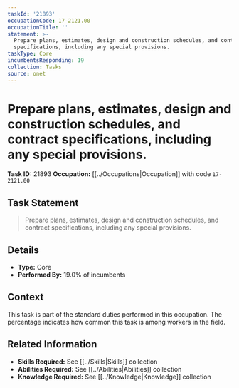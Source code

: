 ```yaml
---
taskId: '21893'
occupationCode: 17-2121.00
occupationTitle: ''
statement: >-
  Prepare plans, estimates, design and construction schedules, and contract
  specifications, including any special provisions.
taskType: Core
incumbentsResponding: 19
collection: Tasks
source: onet
---
```

# Prepare plans, estimates, design and construction schedules, and contract specifications, including any special provisions.

**Task ID:** 21893
**Occupation:** [[../Occupations|Occupation]] with code `17-2121.00`

## Task Statement

> Prepare plans, estimates, design and construction schedules, and contract specifications, including any special provisions.

## Details

- **Type:** Core
- **Performed By:** 19.0% of incumbents

## Context

This task is part of the standard duties performed in this occupation. The percentage indicates how common this task is among workers in the field.

## Related Information

- **Skills Required:** See [[../Skills|Skills]] collection
- **Abilities Required:** See [[../Abilities|Abilities]] collection
- **Knowledge Required:** See [[../Knowledge|Knowledge]] collection
